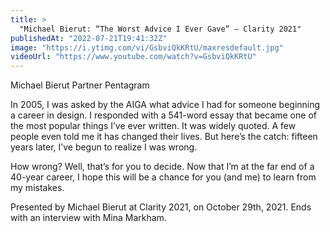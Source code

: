 ```yaml
---
title: >
  "Michael Bierut: “The Worst Advice I Ever Gave” — Clarity 2021"
publishedAt: "2022-07-21T19:41:32Z"
image: "https://i.ytimg.com/vi/GsbviQkKRtU/maxresdefault.jpg"
videoUrl: "https://www.youtube.com/watch?v=GsbviQkKRtU"
---
```


Michael Bierut Partner Pentagram

In 2005, I was asked by the AIGA what advice I had for someone beginning a career in design. I responded with a 541-word essay that became one of the most popular things I’ve ever written. It was widely quoted. A few people even told me it has changed their lives. But here’s the catch: fifteen years later, I’ve begun to realize I was wrong.

How wrong? Well, that’s for you to decide. Now that I’m at the far end of a 40-year career, I hope this will be a chance for you (and me) to learn from my mistakes.

Presented by Michael Bierut at Clarity 2021, on October 29th, 2021. Ends with an interview with Mina Markham.
